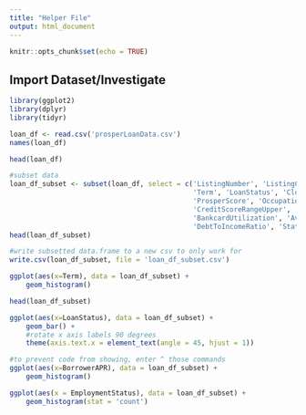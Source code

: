 ```yaml
---
title: "Helper File"
output: html_document
---
```


```r
knitr::opts_chunk$set(echo = TRUE)
```

## Import Dataset/Investigate

```r
library(ggplot2)
library(dplyr)
library(tidyr)

loan_df <- read.csv('prosperLoanData.csv')
names(loan_df)
```

```r
head(loan_df)

```


```r
#subset data
loan_df_subset <- subset(loan_df, select = c('ListingNumber', 'ListingCreationDate', 'CreditGrade', 
                                             'Term', 'LoanStatus', 'ClosedDate', 'BorrowerAPR', 'BorrowerRate',
                                             'ProsperScore', 'Occupation', 'EmploymentStatus', 'CreditScoreRangeLower',
                                             'CreditScoreRangeUpper', 'OpenRevolvingMonthlyPayment', 
                                             'BankcardUtilization', 'AvailableBankcardCredit', 'IncomeRange',
                                             'DebtToIncomeRatio', 'StatedMonthlyIncome', 'IncomeVerifiable'))
head(loan_df_subset)
```

```r
#write subsetted data.frame to a new csv to only work for 
write.csv(loan_df_subset, file = 'loan_df_subset.csv')
```

```r
ggplot(aes(x=Term), data = loan_df_subset) +
    geom_histogram()

```


```r
head(loan_df_subset)
```


```r
ggplot(aes(x=LoanStatus), data = loan_df_subset) +
    geom_bar() +
    #rotate x axis labels 90 degrees
    theme(axis.text.x = element_text(angle = 45, hjust = 1))
```

```r
#to prevent code from showing, enter ^ those commands
ggplot(aes(x=BorrowerAPR), data = loan_df_subset) +
    geom_histogram()
```


```r
ggplot(aes(x = EmploymentStatus), data = loan_df_subset) +
    geom_histogram(stat = 'count')
```








